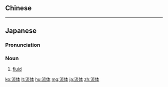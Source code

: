 {{also|流體}}
==Chinese==
{{zh-see|流體}}
----
==Japanese==
{{ja-kanjitab|りゅう|たい|yomi=o}}

===Pronunciation===
{{ja-pron|りゅうたい|y=o}}

===Noun===
{{ja-noun|りゅうたい|kyu=流體}}

# [[fluid]] {{gloss|any state of matter which can flow}}

[[ko:流体]]
[[lt:流体]]
[[hu:流体]]
[[mg:流体]]
[[ja:流体]]
[[zh:流体]]